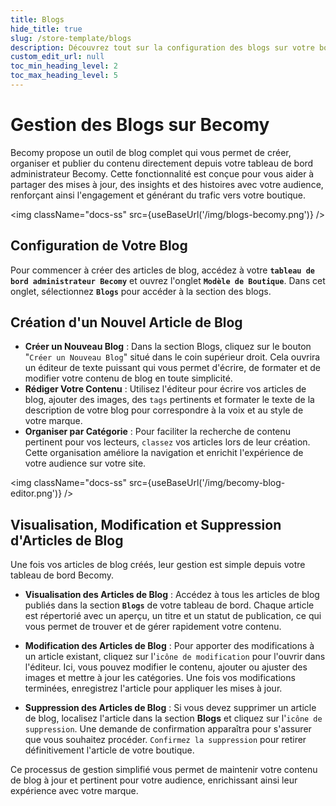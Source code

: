 ```yaml
---
title: Blogs
hide_title: true
slug: /store-template/blogs
description: Découvrez tout sur la configuration des blogs sur votre boutique.
custom_edit_url: null
toc_min_heading_level: 2
toc_max_heading_level: 5
---
```



<head>
  <meta
    property="twitter:description"
    content="Découvrez tout sur la configuration des blogs sur votre boutique."
  />
  <meta
    property="og:url"
    content="https://docs-becomy.surge.sh/store_template/blogs/"
  />
  <link rel="canonical" href="https://docs-becomy.surge.sh/store_template" />
  <link
    rel="alternate"
    href="https://docs-becomy.surge.sh/store_template/fr"
    hreflang="fr"
  />
</head>

# Gestion des Blogs sur Becomy

Becomy propose un outil de blog complet qui vous permet de créer, organiser et publier du contenu directement depuis votre tableau de bord administrateur Becomy. Cette fonctionnalité est conçue pour vous aider à partager des mises à jour, des insights et des histoires avec votre audience, renforçant ainsi l'engagement et générant du trafic vers votre boutique.

<img className="docs-ss" src={useBaseUrl('/img/blogs-becomy.png')} />

## Configuration de Votre Blog

Pour commencer à créer des articles de blog, accédez à votre **`tableau de bord administrateur Becomy`** et ouvrez l'onglet **`Modèle de Boutique`**. Dans cet onglet, sélectionnez **`Blogs`** pour accéder à la section des blogs.

## Création d'un Nouvel Article de Blog

- **Créer un Nouveau Blog** : Dans la section Blogs, cliquez sur le bouton "`Créer un Nouveau Blog`" situé dans le coin supérieur droit. Cela ouvrira un éditeur de texte puissant qui vous permet d'écrire, de formater et de modifier votre contenu de blog en toute simplicité.
- **Rédiger Votre Contenu** : Utilisez l'éditeur pour écrire vos articles de blog, ajouter des images, des `tags` pertinents et formater le texte de la description de votre blog pour correspondre à la voix et au style de votre marque.
- **Organiser par Catégorie** : Pour faciliter la recherche de contenu pertinent pour vos lecteurs, `classez` vos articles lors de leur création. Cette organisation améliore la navigation et enrichit l'expérience de votre audience sur votre site.

<img className="docs-ss" src={useBaseUrl('/img/becomy-blog-editor.png')} />

## Visualisation, Modification et Suppression d'Articles de Blog

Une fois vos articles de blog créés, leur gestion est simple depuis votre tableau de bord Becomy.

- **Visualisation des Articles de Blog** : Accédez à tous les articles de blog publiés dans la section **`Blogs`** de votre tableau de bord. Chaque article est répertorié avec un aperçu, un titre et un statut de publication, ce qui vous permet de trouver et de gérer rapidement votre contenu.

- **Modification des Articles de Blog** : Pour apporter des modifications à un article existant, cliquez sur l'`icône de modification` pour l'ouvrir dans l'éditeur. Ici, vous pouvez modifier le contenu, ajouter ou ajuster des images et mettre à jour les catégories. Une fois vos modifications terminées, enregistrez l'article pour appliquer les mises à jour.

- **Suppression des Articles de Blog** : Si vous devez supprimer un article de blog, localisez l'article dans la section **Blogs** et cliquez sur l'`icône de suppression`. Une demande de confirmation apparaîtra pour s'assurer que vous souhaitez procéder. `Confirmez la suppression` pour retirer définitivement l'article de votre boutique.

Ce processus de gestion simplifié vous permet de maintenir votre contenu de blog à jour et pertinent pour votre audience, enrichissant ainsi leur expérience avec votre marque.
